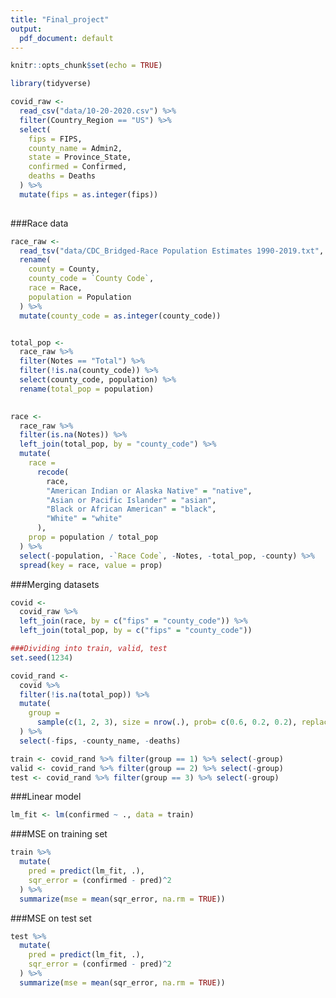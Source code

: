 ```yaml
---
title: "Final_project"
output:
  pdf_document: default
---
```


```r
knitr::opts_chunk$set(echo = TRUE)
```

```r
library(tidyverse)

covid_raw <- 
  read_csv("data/10-20-2020.csv") %>% 
  filter(Country_Region == "US") %>% 
  select(
    fips = FIPS, 
    county_name = Admin2, 
    state = Province_State, 
    confirmed = Confirmed, 
    deaths = Deaths
  ) %>% 
  mutate(fips = as.integer(fips))
  
```

###Race data
```r
race_raw <- 
  read_tsv("data/CDC_Bridged-Race Population Estimates 1990-2019.txt", n_max = 15730) %>% 
  rename(
    county = County, 
    county_code = `County Code`, 
    race = Race, 
    population = Population
  ) %>% 
  mutate(county_code = as.integer(county_code))


total_pop <- 
  race_raw %>% 
  filter(Notes == "Total") %>% 
  filter(!is.na(county_code)) %>% 
  select(county_code, population) %>% 
  rename(total_pop = population)
  

race <- 
  race_raw %>%
  filter(is.na(Notes)) %>% 
  left_join(total_pop, by = "county_code") %>% 
  mutate(
    race = 
      recode(
        race, 
        "American Indian or Alaska Native" = "native", 
        "Asian or Pacific Islander" = "asian", 
        "Black or African American" = "black", 
        "White" = "white"
      ), 
    prop = population / total_pop
  ) %>% 
  select(-population, -`Race Code`, -Notes, -total_pop, -county) %>% 
  spread(key = race, value = prop)
```


###Merging datasets 
```r
covid <- 
  covid_raw %>% 
  left_join(race, by = c("fips" = "county_code")) %>% 
  left_join(total_pop, by = c("fips" = "county_code")) 

###Dividing into train, valid, test 
set.seed(1234)

covid_rand <- 
  covid %>% 
  filter(!is.na(total_pop)) %>% 
  mutate(
    group = 
      sample(c(1, 2, 3), size = nrow(.), prob= c(0.6, 0.2, 0.2), replace = TRUE)
  ) %>% 
  select(-fips, -county_name, -deaths)

train <- covid_rand %>% filter(group == 1) %>% select(-group)
valid <- covid_rand %>% filter(group == 2) %>% select(-group)
test <- covid_rand %>% filter(group == 3) %>% select(-group)

```

###Linear model
```r
lm_fit <- lm(confirmed ~ ., data = train)
```

###MSE on training set
```r
train %>% 
  mutate(
    pred = predict(lm_fit, .),
    sqr_error = (confirmed - pred)^2
  ) %>% 
  summarize(mse = mean(sqr_error, na.rm = TRUE))
```


###MSE on test set
```r
test %>% 
  mutate(
    pred = predict(lm_fit, .),
    sqr_error = (confirmed - pred)^2
  ) %>% 
  summarize(mse = mean(sqr_error, na.rm = TRUE))
```






